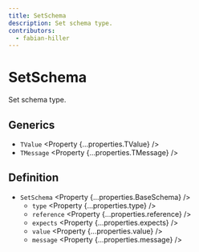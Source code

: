 ```yaml
---
title: SetSchema
description: Set schema type.
contributors:
  - fabian-hiller
---
```



# SetSchema

Set schema type.

## Generics

- `TValue` <Property {...properties.TValue} />
- `TMessage` <Property {...properties.TMessage} />

## Definition

- `SetSchema` <Property {...properties.BaseSchema} />
  - `type` <Property {...properties.type} />
  - `reference` <Property {...properties.reference} />
  - `expects` <Property {...properties.expects} />
  - `value` <Property {...properties.value} />
  - `message` <Property {...properties.message} />
